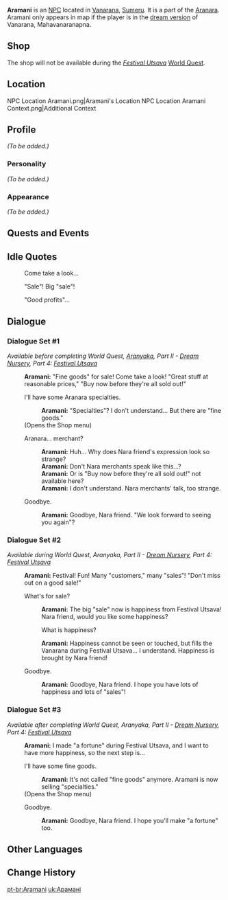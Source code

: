 {{Meta
|missing_NPC_profile  = yes
}}
{{Character Infobox
|type             = NPC
|image            = NPC Aramani.png
|region           = Sumeru
|affiliation      = Aranara
}}
'''Aramani''' is an [[NPC]] located in [[Vanarana]], [[Sumeru]]. It is a part of the [[Aranara]]. Aramani only appears in map if the player is in the [[Vanarana#Dream State|dream version]] of Vanarana, Mahavanaranapna.

==Shop==
The shop will not be available during the ''[[Festival Utsava]]'' [[World Quest]].
{{Shop/Header|note=Refreshes|total=1|vendor=Aramani}}
{{Shop|Sunsettia|170|10|note=3 Days|total=1}}
{{Shop|Harra Fruit|240|10|note=3 Days|total=1}}
{{Shop|Zaytun Peach|240|10|note=3 Days|total=1}}
{{Shop|Rukkhashava Mushrooms|1,000|5|note=3 Days|total=1}}
{{Shop|Kalpalata Lotus|1,000|5|note=3 Days|total=1}}
{{Shop/Footer|note=&#32;|total=16,500}}

==Location==
<gallery>
NPC Location Aramani.png|Aramani's Location
NPC Location Aramani Context.png|Additional Context
</gallery>

==Profile==
''(To be added.)''

===Personality===
''(To be added.)''

===Appearance===
''(To be added.)''

==Quests and Events==
{{Quests and Events}}

==Idle Quotes==
{{Dialogue start}}
: {{DIcon|Idle}} Come take a look...
: {{DIcon|Idle}} "Sale"! Big "sale"!
: {{DIcon|Idle}} "Good profits"...
{{Dialogue end}}

==Dialogue==
===Dialogue Set #1===
''Available before completing World Quest, [[Aranyaka]], Part II - [[Dream Nursery]], Part 4: [[Festival Utsava]]''
{{Dialogue start}}
:'''Aramani:''' "Fine goods" for sale! Come take a look! "Great stuff at reasonable prices," "Buy now before they're all sold out!"
:{{DIcon|Shop}} I'll have some Aranara specialties.
::'''Aramani:''' "Specialties"? I don't understand... But there are "fine goods."
:;(Opens the Shop menu)
:{{DIcon}} Aranara... merchant?
::'''Aramani:''' Huh... Why does Nara friend's expression look so strange?
::'''Aramani:''' Don't Nara merchants speak like this...?
::'''Aramani:''' Or is "Buy now before they're all sold out!" not available here?
::'''Aramani:''' I don't understand. Nara merchants' talk, too strange.
:{{DIcon}} Goodbye.
::'''Aramani:''' Goodbye, Nara friend. "We look forward to seeing you again"?
{{Dialogue end}}

===Dialogue Set #2===
''Available during World Quest, Aranyaka, Part II - [[Dream Nursery]], Part 4: [[Festival Utsava]]''
{{Dialogue start}}
:'''Aramani:''' Festival! Fun! Many "customers," many "sales"! "Don't miss out on a good sale!"
:{{DIcon}} What's for sale?
::'''Aramani:''' The big "sale" now is happiness from Festival Utsava! Nara friend, would you like some happiness?
::{{DIcon}} What is happiness?
::'''Aramani:''' Happiness cannot be seen or touched, but fills the Vanarana during Festival Utsava... I understand. Happiness is brought by Nara friend!
:{{DIcon}} Goodbye.
::'''Aramani:''' Goodbye, Nara friend. I hope you have lots of happiness and lots of "sales"!
{{Dialogue end}}

===Dialogue Set #3===
''Available after completing World Quest, Aranyaka, Part II - [[Dream Nursery]], Part 4: [[Festival Utsava]]''
{{Dialogue start}}
:'''Aramani:''' I made "a fortune" during Festival Utsava, and I want to have more happiness, so the next step is...
:{{DIcon|Shop}} I'll have some fine goods.
::'''Aramani:''' It's not called "fine goods" anymore. Aramani is now selling "specialties."
:;(Opens the Shop menu)
:{{DIcon}} Goodbye.
::'''Aramani:''' Goodbye, Nara friend. I hope you'll make "a fortune" too.
{{Dialogue end}}

==Other Languages==
{{Other Languages
|default_hidden = 1
|en      = Aramani
|zhs     = 兰玛尼
|zhs_rm  = Lánmǎní
|zht     = 蘭瑪尼
|zht_rm  = Lánmǎní
|ja      = アランマニ
|ja_rm   = Aranmani
|ko      = 아란마니
|ko_rm   = Aranmani
|es      = Aramani
|fr      = Aramani
|ru      = Арамани
|th      = Aramani
|vi      = Aramani
|de      = Aramani
|id      = Aramani
|pt      = Aramani
|tr      = Aramani
|it      = Aramani
}}

==Change History==
{{Change History|3.0}}

[[pt-br:Aramani]]
[[uk:Арамані]]